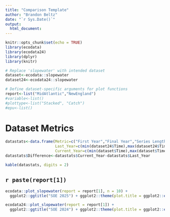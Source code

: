 ```yaml
---
title: "Comparison Template"
author: "Brandon Beltz"
date: "`r Sys.Date()`"
output:
  html_document:
---
```


```r
knitr::opts_chunk$set(echo = TRUE)
library(ecodata)
library(ecodata24)
library(dplyr)
library(knitr)

# Replace 'slopewater' with intended dataset
dataset<-ecodata::slopewater
dataset24<-ecodata24::slopewater

# Define dataset-specific arguments for plot functions
report<-list("MidAtlantic","NewEngland")
#variable<-list()
#plottype<-list("Stacked", "Catch")
#epu<-list()
```

# Dataset Metrics {.tabset}
```r
datastats<-data.frame(Metric=c("First Year","Final Year","Series Length","Minimum Value","Maximum Value","Mean Value","Median Value","# NAs"),
                      Last_Year=c(min(dataset24$Time),max(dataset24$Time),max(dataset24$Time)-min(dataset24$Time),min(dataset24$Value, na.rm = T),max(dataset24$Value, na.rm = T),mean(dataset24$Value, na.rm = T),median(dataset24$Value, na.rm = T),sum(is.na(dataset24$Value))),
                      Current_Year=c(min(dataset$Time),max(dataset$Time),max(dataset$Time)-min(dataset$Time),min(dataset$Value, na.rm = T),max(dataset$Value, na.rm = T),mean(dataset$Value, na.rm = T),median(dataset$Value, na.rm = T),sum(is.na(dataset24$Value))))
datastats$Difference<-datastats$Current_Year-datastats$Last_Year

kable(datastats, digits = 2)
```

## `r paste(report[1])`
```r
ecodata::plot_slopewater(report = report[1], n = 10) + 
  ggplot2::ggtitle("SOE 2025") + ggplot2::theme(plot.title = ggplot2::element_text(size = 20))

ecodata24::plot_slopewater(report = report[1]) + 
  ggplot2::ggtitle("SOE 2024") + ggplot2::theme(plot.title = ggplot2::element_text(size = 20))
```
